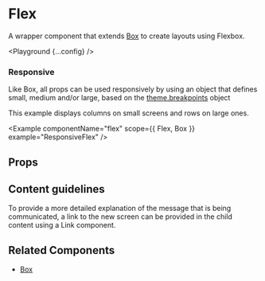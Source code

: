 
# Flex

A wrapper component that extends [Box](/box) to create layouts using Flexbox.

<Playground {...config} />

### Responsive

Like Box, all props can be used responsively by using an object that defines small, medium and/or large, based on the [theme.breakpoints](https://nulogy.design/theme/) object

This example displays columns on small screens and rows on large ones.

<Example componentName="flex" scope={{ Flex, Box }} example="ResponsiveFlex" />

## Props

<PropsTable propsConfig={config.props} />

## Content guidelines

To provide a more detailed explanation of the message that is being communicated, a link to the new screen can be provided in the child content using a Link component.

## Related Components

- [Box](/box)